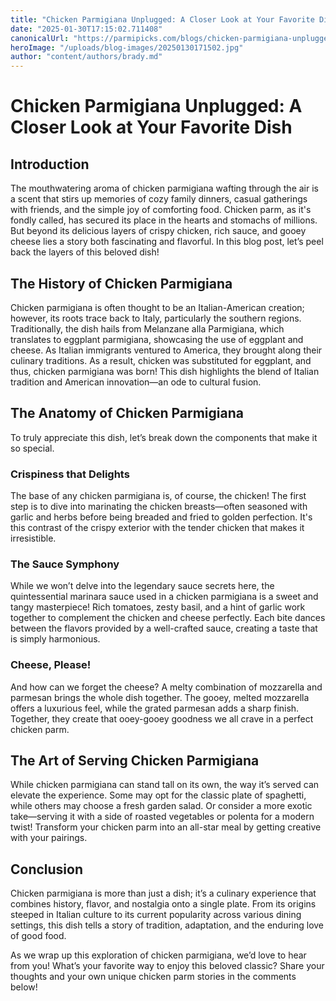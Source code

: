 ```yaml
---
title: "Chicken Parmigiana Unplugged: A Closer Look at Your Favorite Dish"
date: "2025-01-30T17:15:02.711408"
canonicalUrl: "https://parmipicks.com/blogs/chicken-parmigiana-unplugged"
heroImage: "/uploads/blog-images/20250130171502.jpg"
author: "content/authors/brady.md"
---
```


# Chicken Parmigiana Unplugged: A Closer Look at Your Favorite Dish

## Introduction

The mouthwatering aroma of chicken parmigiana wafting through the air is a scent that stirs up memories of cozy family dinners, casual gatherings with friends, and the simple joy of comforting food. Chicken parm, as it's fondly called, has secured its place in the hearts and stomachs of millions. But beyond its delicious layers of crispy chicken, rich sauce, and gooey cheese lies a story both fascinating and flavorful. In this blog post, let’s peel back the layers of this beloved dish!

## The History of Chicken Parmigiana

Chicken parmigiana is often thought to be an Italian-American creation; however, its roots trace back to Italy, particularly the southern regions. Traditionally, the dish hails from Melanzane alla Parmigiana, which translates to eggplant parmigiana, showcasing the use of eggplant and cheese. As Italian immigrants ventured to America, they brought along their culinary traditions. As a result, chicken was substituted for eggplant, and thus, chicken parmigiana was born! This dish highlights the blend of Italian tradition and American innovation—an ode to cultural fusion.

## The Anatomy of Chicken Parmigiana

To truly appreciate this dish, let’s break down the components that make it so special.

### Crispiness that Delights

The base of any chicken parmigiana is, of course, the chicken! The first step is to dive into marinating the chicken breasts—often seasoned with garlic and herbs before being breaded and fried to golden perfection. It's this contrast of the crispy exterior with the tender chicken that makes it irresistible.

### The Sauce Symphony

While we won’t delve into the legendary sauce secrets here, the quintessential marinara sauce used in a chicken parmigiana is a sweet and tangy masterpiece! Rich tomatoes, zesty basil, and a hint of garlic work together to complement the chicken and cheese perfectly. Each bite dances between the flavors provided by a well-crafted sauce, creating a taste that is simply harmonious.

### Cheese, Please!

And how can we forget the cheese? A melty combination of mozzarella and parmesan brings the whole dish together. The gooey, melted mozzarella offers a luxurious feel, while the grated parmesan adds a sharp finish. Together, they create that ooey-gooey goodness we all crave in a perfect chicken parm.

## The Art of Serving Chicken Parmigiana

While chicken parmigiana can stand tall on its own, the way it’s served can elevate the experience. Some may opt for the classic plate of spaghetti, while others may choose a fresh garden salad. Or consider a more exotic take—serving it with a side of roasted vegetables or polenta for a modern twist! Transform your chicken parm into an all-star meal by getting creative with your pairings.

## Conclusion

Chicken parmigiana is more than just a dish; it’s a culinary experience that combines history, flavor, and nostalgia onto a single plate. From its origins steeped in Italian culture to its current popularity across various dining settings, this dish tells a story of tradition, adaptation, and the enduring love of good food.

As we wrap up this exploration of chicken parmigiana, we’d love to hear from you! What’s your favorite way to enjoy this beloved classic? Share your thoughts and your own unique chicken parm stories in the comments below!
